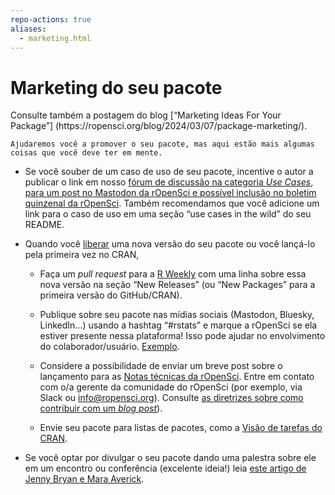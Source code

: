 ```yaml
---
repo-actions: true
aliases: 
  - marketing.html
---
```


# Marketing do seu pacote {#marketing}

Consulte também a postagem do blog [“Marketing Ideas For Your Package”] (https://ropensci.org/blog/2024/03/07/package-marketing/).

```block
Ajudaremos você a promover o seu pacote, mas aqui estão mais algumas coisas que você deve ter em mente.
```

- Se você souber de um caso de uso de seu pacote, incentive o autor a publicar o link em nosso [fórum de discussão na categoria *Use Cases*](https://discuss.ropensci.org/c/usecases), [para um post no Mastodon da rOpenSci e possível inclusão no boletim quinzenal da rOpenSci](https://discuss.ropensci.org/t/about-the-usecases-category/33). Também recomendamos que você adicione um link para o caso de uso em uma seção "use cases in the wild" do seu README.

- Quando você [liberar](#releasing) uma nova versão do seu pacote ou você lançá-lo pela primeira vez no CRAN,
  
  - Faça um *pull request* para a [R Weekly](https://github.com/rweekly/rweekly.org) com uma linha sobre essa nova versão na seção "New Releases" (ou "New Packages" para a primeira versão do GitHub/CRAN).
  
  - Publique sobre seu pacote nas mídias sociais (Mastodon, Bluesky, LinkedIn...) usando a hashtag “#rstats” e marque a rOpenSci se ela estiver presente nessa plataforma! Isso pode ajudar no envolvimento do colaborador/usuário. [Exemplo](https://twitter.com/opencpu/status/1003934871830622208).
  
  - Considere a possibilidade de enviar um breve post sobre o lançamento para as [Notas técnicas da rOpenSci](https://ropensci.org/technotes/). Entre em contato com o/a gerente da comunidade do rOpenSci (por exemplo, via Slack ou [info@ropensci.org](mailto:info@ropensci.org)). Consulte [as diretrizes sobre como contribuir com um *blog post*](https://blogguide.ropensci.org)).
  
  - Envie seu pacote para listas de pacotes, como a [Visão de tarefas do CRAN](https://cran.r-project.org/web/views/).

- Se você optar por divulgar o seu pacote dando uma palestra sobre ele em um encontro ou conferência (excelente ideia!)
  leia [este artigo de Jenny Bryan e Mara Averick](https://www.tidyverse.org/articles/2018/07/carpe-talk/).


